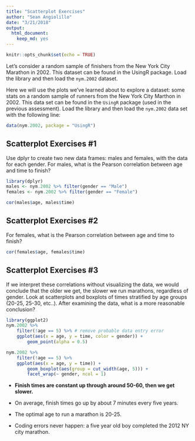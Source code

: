 ```yaml
---
title: "Scatterplot Exercises"
author: "Sean Angiolillo"
date: "3/21/2018"
output: 
  html_document: 
    keep_md: yes
---
```


```r
knitr::opts_chunk$set(echo = TRUE)
```

Let's consider a random sample of finishers from the New York City Marathon in 2002. This dataset can be found in the UsingR package. Load the library and then load the `nym.2002` dataset.

Here we will use the plots we've learned about to explore a dataset: some stats on a random sample of runners from the New York City Marthon in 2002. This data set can be found in the `UsingR` package (used in the previous assessment). Load the library and then load the `nym.2002` data set with the following line:

```r
data(nym.2002, package = "UsingR")
```

## Scatterplot Exercises #1

Use dplyr to create two new data frames: males and females, with the data for each gender. For males, what is the Pearson correlation between age and time to finish?

```r
library(dplyr)
males <- nym.2002 %>% filter(gender == "Male")
females <- nym.2002 %>% filter(gender == "Female")

cor(males$age, males$time)
```

## Scatterplot Exercises #2

For females, what is the Pearson correlation between age and time to finish?

```r
cor(females$age, females$time)
```


## Scatterplot Exercises #3

If we interpret these correlations without visualizing the data, we would conclude that the older we get, the slower we run marathons, regardless of gender. Look at scatterplots and boxplots of times stratified by age groups (20-25, 25-30, etc..). After examining the data, what is a more reasonable conclusion?

```r
library(ggplot2)
nym.2002 %>%
    filter(!age == 5) %>% # remove probable data entry error
    ggplot(aes(x = age, y = time, color = gender)) + 
        geom_point(alpha = 0.5)
```
```r
nym.2002 %>%
    filter(!age == 5) %>%
    ggplot(aes(x = age, y = time)) + 
        geom_boxplot(aes(group = cut_width(age, 5))) +
        facet_wrap(~ gender, ncol = 1)
```

* **Finish times are constant up through around 50-60, then we get slower.**

* On average, finish times go up by about 7 minutes every five years.

* The optimal age to run a marathon is 20-25.

* Coding errors never happen: a five year old boy completed the 2012 NY city marathon.